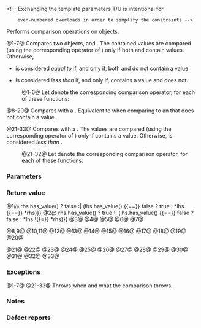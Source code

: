 {{title|1=operator==, !=, &lt;, &lt;=, &gt;, &gt;=, &lt;=&gt;{{small|(std::optional)}}}}
{{cpp/utility/optional/navbar}}
{{dcl begin}}
{{dcl header|optional}}
{{dcl h|Compare two {{tt|optional}} objects}}
{{dcl|num=1|since=c++17|1=
template&lt; class T, class U &gt;
constexpr bool operator==( const optional&lt;T&gt;&amp; lhs, const optional&lt;U&gt;&amp; rhs );
}}
{{dcl|num=2|since=c++17|1=
template&lt; class T, class U &gt;
constexpr bool operator!=( const optional&lt;T&gt;&amp; lhs, const optional&lt;U&gt;&amp; rhs );
}}
{{dcl|num=3|since=c++17|1=
template&lt; class T, class U &gt;
constexpr bool operator&lt;( const optional&lt;T&gt;&amp; lhs, const optional&lt;U&gt;&amp; rhs );
}}
{{dcl|num=4|since=c++17|1=
template&lt; class T, class U &gt;
constexpr bool operator&lt;=( const optional&lt;T&gt;&amp; lhs, const optional&lt;U&gt;&amp; rhs );
}}
{{dcl|num=5|since=c++17|1=
template&lt; class T, class U &gt;
constexpr bool operator&gt;( const optional&lt;T&gt;&amp; lhs, const optional&lt;U&gt;&amp; rhs );
}}
{{dcl|num=6|since=c++17|1=
template&lt; class T, class U &gt;
constexpr bool operator&gt;=( const optional&lt;T&gt;&amp; lhs, const optional&lt;U&gt;&amp; rhs );
}}
{{dcl|num=7|since=c++20|1=
template&lt; class T, std::three_way_comparable_with&lt;T&gt; U &gt;
constexpr std::compare_three_way_result_t&lt;T, U&gt;
    operator&lt;=&gt;( const optional&lt;T&gt;&amp; lhs, const optional&lt;U&gt;&amp; rhs );
}}
{{dcl h|Compare an {{tt|optional}} object with a {{tt|nullopt}}}}
{{dcl|num=8|since=c++17|1=
template&lt; class T &gt;
constexpr bool operator==( const optional&lt;T&gt;&amp; opt, std::nullopt_t ) noexcept;
}}
{{dcl|num=9|since=c++17|until=c++20|1=
template&lt; class T &gt;
constexpr bool operator==( std::nullopt_t, const optional&lt;T&gt;&amp; opt ) noexcept;
}}
{{dcl|num=10|since=c++17|until=c++20|1=
template&lt; class T &gt;
constexpr bool operator!=( const optional&lt;T&gt;&amp; opt, std::nullopt_t ) noexcept;
}}
{{dcl|num=11|since=c++17|until=c++20|1=
template&lt; class T &gt;
constexpr bool operator!=( std::nullopt_t, const optional&lt;T&gt;&amp; opt ) noexcept;
}}
{{dcl|num=12|since=c++17|until=c++20|1=
template&lt; class T &gt;
constexpr bool operator&lt;( const optional&lt;T&gt;&amp; opt, std::nullopt_t ) noexcept;
}}
{{dcl|num=13|since=c++17|until=c++20|1=
template&lt; class T &gt;
constexpr bool operator&lt;( std::nullopt_t, const optional&lt;T&gt;&amp; opt ) noexcept;
}}
{{dcl|num=14|since=c++17|until=c++20|1=
template&lt; class T &gt;
constexpr bool operator&lt;=( const optional&lt;T&gt;&amp; opt, std::nullopt_t ) noexcept;
}}
{{dcl|num=15|since=c++17|until=c++20|1=
template&lt; class T &gt;
constexpr bool operator&lt;=( std::nullopt_t, const optional&lt;T&gt;&amp; opt ) noexcept;
}}
{{dcl|num=16|since=c++17|until=c++20|1=
template&lt; class T &gt;
constexpr bool operator&gt;( const optional&lt;T&gt;&amp; opt, std::nullopt_t ) noexcept;
}}
{{dcl|num=17|since=c++17|until=c++20|1=
template&lt; class T &gt;
constexpr bool operator&gt;( std::nullopt_t, const optional&lt;T&gt;&amp; opt ) noexcept;
}}
{{dcl|num=18|since=c++17|until=c++20|1=
template&lt; class T &gt; 
constexpr bool operator&gt;=( const optional&lt;T&gt;&amp; opt, std::nullopt_t ) noexcept;
}}
{{dcl|num=19|since=c++17|until=c++20|1=
template&lt; class T &gt; 
constexpr bool operator&gt;=( std::nullopt_t, const optional&lt;T&gt;&amp; opt ) noexcept;
}}
{{dcl|num=20|since=c++20|1=
template&lt; class T &gt;
constexpr std::strong_ordering
    operator&lt;=&gt;( const optional&lt;T&gt;&amp; opt, std::nullopt_t ) noexcept;
}}

{{dcl h|Compare an {{tt|optional}} object with a value}}
{{dcl|num=21|since=c++17|1=
template&lt; class T, class U &gt;
constexpr bool operator==( const optional&lt;T&gt;&amp; opt, const U&amp; value );
}}
&lt;!-- Exchanging the template parameters T/U is intentional for
     even-numbered overloads in order to simplify the constraints --&gt;
{{dcl|num=22|since=c++17|1=
template&lt; class U, class T &gt;
constexpr bool operator==( const U&amp; value, const optional&lt;T&gt;&amp; opt );
}}
{{dcl|num=23|since=c++17|1=
template&lt; class T, class U &gt;
constexpr bool operator!=( const optional&lt;T&gt;&amp; opt, const U&amp; value );
}}
{{dcl|num=24|since=c++17|1=
template&lt; class U, class T &gt;
constexpr bool operator!=( const U&amp; value, const optional&lt;T&gt;&amp; opt );
}}
{{dcl|num=25|since=c++17|1=
template&lt; class T, class U &gt;
constexpr bool operator&lt;( const optional&lt;T&gt;&amp; opt, const U&amp; value );
}}
{{dcl|num=26|since=c++17|1=
template&lt; class U, class T &gt;
constexpr bool operator&lt;( const U&amp; value, const optional&lt;T&gt;&amp; opt );
}}
{{dcl|num=27|since=c++17|1=
template&lt; class T, class U &gt;
constexpr bool operator&lt;=( const optional&lt;T&gt;&amp; opt, const U&amp; value );
}}
{{dcl|num=28|since=c++17|1=
template&lt; class U, class T &gt;
constexpr bool operator&lt;=( const U&amp; value, const optional&lt;T&gt;&amp; opt );
}}
{{dcl|num=29|since=c++17|1=
template&lt; class T, class U &gt;
constexpr bool operator&gt;( const optional&lt;T&gt;&amp; opt, const U&amp; value );
}}
{{dcl|num=30|since=c++17|1=
template&lt; class U, class T &gt;
constexpr bool operator&gt;( const U&amp; value, const optional&lt;T&gt;&amp; opt );
}}
{{dcl|num=31|since=c++17|1=
template&lt; class T, class U &gt;
constexpr bool operator&gt;=( const optional&lt;T&gt;&amp; opt, const U&amp; value );
}}
{{dcl|num=32|since=c++17|1=
template&lt; class U, class T &gt;
constexpr bool operator&gt;=( const U&amp; value, const optional&lt;T&gt;&amp; opt );
}}
{{dcl|num=33|since=c++20|1=
template&lt; class T, std::three_way_comparable_with&lt;T&gt; U &gt;
constexpr std::compare_three_way_result_t&lt;T, U&gt;
    operator&lt;=&gt;( const optional&lt;T&gt;&amp; opt, const U&amp; value );
}}

{{dcl end}}

Performs comparison operations on {{tt|optional}} objects.

@1-7@ Compares two {{tt|optional}} objects, {{c|lhs}} and {{c|rhs}}. The contained values are compared (using the corresponding operator of {{tt|T}}) only if both {{c|lhs}} and {{c|rhs}} contain values. Otherwise, 
* {{c|lhs}} is considered ''equal to'' {{c|rhs}} if, and only if, both {{c|lhs}} and {{c|rhs}} do not contain a value.
* {{c|lhs}} is considered ''less than'' {{c|rhs}} if, and only if, {{c|rhs}} contains a value and {{c|lhs}} does not.

:@1-6@ Let {{c|@}} denote the corresponding comparison operator, for each of these functions:
{{rev begin}}
{{rev|until=c++26|
If the corresponding expression {{c|*lhs @ *rhs}} is ill-formed or its result is not convertible to {{c/core|bool}}, the program is ill-formed.
}}
{{rev|since=c++26|
{{cpp/enable if|the corresponding expression {{c|*lhs @ *rhs}} is well-formed and its result is convertible to {{c/core|bool}}}}.
}}
{{rev end}}

@8-20@ Compares {{c|opt}} with a {{tt|nullopt}}. Equivalent to {{v|1-6}} when comparing to an {{tt|optional}} that does not contain a value.
{{rrev|since=c++20|
{{cpp/note synthesized compare}}
}}

@21-33@ Compares {{c|opt}} with a {{c|value}}. The values are compared (using the corresponding operator of {{tt|T}}) only if {{c|opt}} contains a value. Otherwise, {{c|opt}} is considered ''less than'' {{c|value}}.

:@21-32@ Let {{c|@}} denote the corresponding comparison operator, for each of these functions:
{{rev begin}}
{{rev|until=c++26|
If the corresponding expression {{c|*opt @ value}} or {{c|value @ *opt}} (depending on the positions of the operands) is ill-formed or its result is not convertible to {{c/core|bool}}, the program is ill-formed.
}}
{{rev|since=c++26|
{{cpp/enable if|all following conditions are satisfied}}:
* {{tt|U}} is not a specialization of {{lc|std::optional}}.
* The corresponding expression {{c|*opt @ value}} or {{c|value @ *opt}} (depending on the positions of the operands) is well-formed and its result is convertible to {{c/core|bool}}.
}}
{{rev end}}

===Parameters===
{{par begin}}
{{par|lhs, rhs, opt|an {{tt|optional}} object to compare}}
{{par|value|value to compare to the contained value}}
{{par end}}

===Return value===
@1@ {{c multi|lhs.has_value() !{{=}} rhs.has_value() ? false :|    (lhs.has_value() {{==}} false ? true : *lhs {{==}} *rhs)}}
@2@ {{c multi|lhs.has_value() !{{=}} rhs.has_value() ? true :|    (lhs.has_value() {{==}} false ? false : *lhs !{{=}} *rhs)}}
@3@ {{c|!rhs ? false : (!lhs ? true : *lhs &lt; *rhs)}}
@4@ {{c|!lhs ? false : (!rhs ? true : *lhs &gt; *rhs)}}
@5@ {{c|1=!lhs ? true : (!rhs ? false : *lhs &lt;= *rhs)}}
@6@ {{c|1=!rhs ? true : (!lhs ? false : *lhs &gt;= *rhs)}}
@7@ {{c|1=lhs &amp;&amp; rhs ? *lhs &lt;=&gt; *rhs : lhs.has_value() &lt;=&gt; rhs.has_value()}}

@8,9@ {{c|!opt}}
@10,11@ {{c|opt.has_value()}}
@12@ {{c|false}}
@13@ {{c|opt.has_value()}}
@14@ {{c|!opt}}
@15@ {{c|true}}
@16@ {{c|opt.has_value()}}
@17@ {{c|false}}
@18@ {{c|true}}
@19@ {{c|!opt}}
@20@ {{c|1=opt.has_value() &lt;=&gt; false}}

@21@ {{c|1=opt.has_value() ? *opt == value : false}}
@22@ {{c|1=opt.has_value() ? value == *opt : false}}
@23@ {{c|1=opt.has_value() ? *opt != value : true}}
@24@ {{c|1=opt.has_value() ? value != *opt : true}}
@25@ {{c|1=opt.has_value() ? *opt &lt; value  : true}}
@26@ {{c|1=opt.has_value() ? value &lt; *opt  : false}}
@27@ {{c|1=opt.has_value() ? *opt &lt;= value : true}}
@28@ {{c|1=opt.has_value() ? value &lt;= *opt : false}}
@29@ {{c|1=opt.has_value() ? *opt &gt; value  : false}}
@30@ {{c|1=opt.has_value() ? value &gt; *opt  : true}}
@31@ {{c|1=opt.has_value() ? *opt &gt;= value : false}}
@32@ {{c|1=opt.has_value() ? value &gt;= *opt : true}}
@33@ {{c|1=opt.has_value() ? *opt &lt;=&gt; value : std::strong_ordering::less}}

===Exceptions===
@1-7@ {{cpp/impldef exception item}}
@21-33@ Throws when and what the comparison throws.

===Notes===
{{feature test macro|__cpp_lib_constrained_equality|constrained comparison operators for {{lc|std::optional}}||value=202403L|std=C++26}}

===Defect reports===
{{dr list begin}}
{{dr list item|dr=2945|wg=lwg|std=C++17|before=order of template parameters inconsistent for compare-with-T cases|after=made consistent}}
{{dr list end}}

{{langlinks|es|ja|ru|zh}}